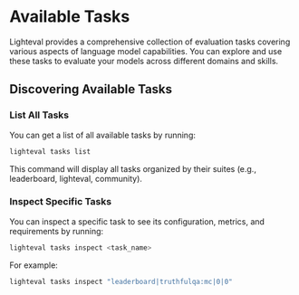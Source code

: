 # Available Tasks

Lighteval provides a comprehensive collection of evaluation tasks covering various aspects of language model capabilities. You can explore and use these tasks to evaluate your models across different domains and skills.

## Discovering Available Tasks

### List All Tasks

You can get a list of all available tasks by running:

```bash
lighteval tasks list
```

This command will display all tasks organized by their suites (e.g., leaderboard, lighteval, community).

### Inspect Specific Tasks

You can inspect a specific task to see its configuration, metrics, and requirements by running:

```bash
lighteval tasks inspect <task_name>
```

For example:
```bash
lighteval tasks inspect "leaderboard|truthfulqa:mc|0|0"
```
